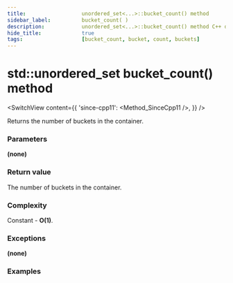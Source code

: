 ```yaml
---
title:					unordered_set<...>::bucket_count() method
sidebar_label:			bucket_count( )
description:			unordered_set<...>::bucket_count() method C++ documentation
hide_title:				true
tags:					[bucket_count, bucket, count, buckets]
---
```



<!----------------- Codes ---------------------->

<!-- bucket_count() -->

# std::unordered_set bucket_count() method

<SwitchView content={{
    'since-cpp11': <Method_SinceCpp11 />,
    }} />

Returns the number of buckets in the container.

### Parameters

**(none)**

### Return value

The number of buckets in the container.

### Complexity

Constant - **O(1)**.

### Exceptions

**(none)**

### Examples

<ImproveSection />
